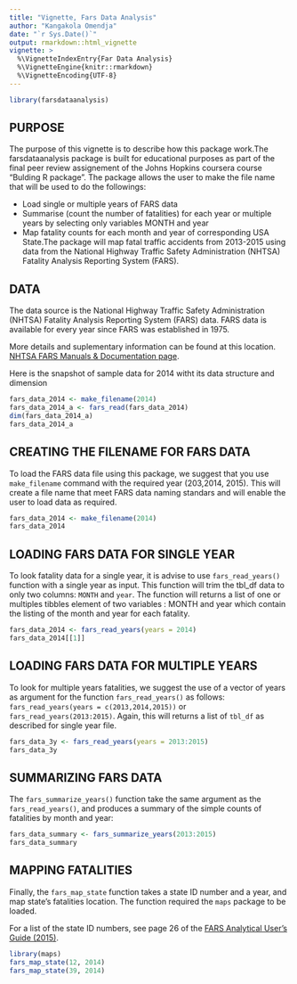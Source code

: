 ```yaml
---
title: "Vignette, Fars Data Analysis"
author: "Kangakola Omendja"
date: "`r Sys.Date()`"
output: rmarkdown::html_vignette
vignette: >
  %\VignetteIndexEntry{Far Data Analysis}
  %\VignetteEngine{knitr::rmarkdown}
  %\VignetteEncoding{UTF-8}
---
```


```r
library(farsdataanalysis)
```
## PURPOSE

The purpose of this vignette is to describe how this package work.The farsdataanalysis package is built for educational purposes as part of the final peer review assignement of the Johns Hopkins coursera course "Bulding R package". The package allows the user to make the file name that will be used to do the followings:

* Load single or multiple years of FARS data
* Summarise (count the number of fatalities) for each year or multiple years by selecting only variables MONTH   and year
* Map fatality counts for each month and year of corresponding USA State.The package will map fatal traffic     accidents from 2013-2015 using data from the National Highway Traffic Safety Administration (NHTSA) 
  Fatality Analysis Reporting System (FARS).  


## DATA 

The data source is the National Highway Traffic Safety Administration (NHTSA) Fatality Analysis Reporting System (FARS) data. FARS data is available for every year since FARS was established in 1975.

More details and suplementary information can be found at this location. [NHTSA FARS Manuals & Documentation page](https://crashstats.nhtsa.dot.gov/#/DocumentTypeList/4). 

Here is the snapshot of sample data  for 2014 witht its data structure and dimension

```r
fars_data_2014 <- make_filename(2014)
fars_data_2014_a <- fars_read(fars_data_2014) 
dim(fars_data_2014_a)
fars_data_2014_a
```


## CREATING THE FILENAME FOR FARS DATA

To load the FARS data file using this package, we suggest that you use `make_filename` command with the required year (203,2014, 2015). This will create a file name that meet FARS data naming standars and will enable the user to load data as required.


```r
fars_data_2014 <- make_filename(2014)
fars_data_2014
```

## LOADING FARS DATA FOR SINGLE YEAR

To look  fatality data for a single year, it is advise to use `fars_read_years()` function with a single year as input. This function will trim the tbl_df data to only two columns: `MONTH` and `year`.  The function will returns a list of one or multiples tibbles element of two variables : MONTH and year which contain the listing of the month and year for each fatality.

```r
fars_data_2014 <- fars_read_years(years = 2014)
fars_data_2014[[1]]
```

## LOADING FARS DATA FOR MULTIPLE YEARS

To look for multiple years fatalities, we suggest the use of a vector of years as argument for the function `fars_read_years()` as follows: `fars_read_years(years = c(2013,2014,2015))` or `fars_read_years(2013:2015)`.  Again, this will returns a list of `tbl_df` as described for single year file. 

```r
fars_data_3y <- fars_read_years(years = 2013:2015)
fars_data_3y
```

## SUMMARIZING FARS DATA

The `fars_summarize_years()` function take the same argument as the `fars_read_years()`, and produces a summary of the simple counts of fatalities by month and year: 

```r
fars_data_summary <- fars_summarize_years(2013:2015)
fars_data_summary
```


## MAPPING FATALITIES

Finally, the `fars_map_state` function takes a state ID number and a year, and map state's fatalities location.  The function required the `maps` package to be loaded.  

For a list of the state ID numbers, see page 26 of the [FARS Analytical User's Guide (2015)](https://crashstats.nhtsa.dot.gov/Api/Public/ViewPublication/812315#27). 

```r
library(maps)
fars_map_state(12, 2014)
fars_map_state(39, 2014)
```
